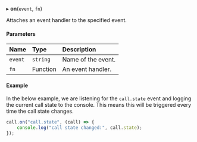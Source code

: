 
▸ **on**(`event`, `fn`)

Attaches an event handler to the specified event.

#### Parameters

| Name    | Type     | Description                                                                                    |
| :------ | :------- | :--------------------------------------------------------------------------------------------- |
| `event` | `string` | Name of the event. <GetListOfAvailableEventsDescription url={props.url} label={props.label} /> |
| `fn`    | Function | An event handler.                                                                              |

#### Example

In the below example, we are listening for the `call.state` event and logging the current call state to the console.
This means this will be triggered every time the call state changes.

```js
call.on("call.state", (call) => {
    console.log("call state changed:", call.state);
});
```
